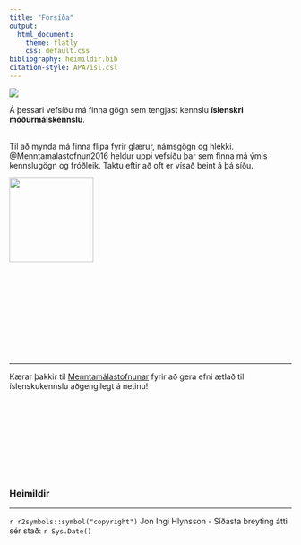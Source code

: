 ```yaml
---
title: "Forsíða"
output: 
  html_document:
    theme: flatly
    css: default.css
bibliography: heimildir.bib
citation-style: APA7isl.csl
---
```


<!-- Global site tag (gtag.js) - Google Analytics -->
<script async src="https://www.googletagmanager.com/gtag/js?id=G-YREZ4RHVM6"></script>
<script>
  window.dataLayer = window.dataLayer || [];
  function gtag(){dataLayer.push(arguments);}
  gtag('js', new Date());

  gtag('config', 'G-YREZ4RHVM6');
</script>


![](images/Hlynsson/Banner.jpg)


Á þessari vefsíðu má finna gögn sem tengjast kennslu **íslenskri móðurmálskennslu**. 
<br><br>



<div class="pull-left">
Til að mynda má finna flipa fyrir glærur, námsgögn og hlekki. @Menntamalastofnun2016 heldur uppi vefsíðu þar sem finna má ýmis kennslugögn og fróðleik. Taktu eftir að oft er vísað beint á þá síðu.
</div>


<div class="pull-right">
![](images/Hlynsson/ProjectHlynsson.jpg){width=150px align="right"}
</div>

\newpage

<br><br><br><br><br><br><br><br><br><hr>


Kærar þakkir til [Menntamálastofnunar](https://mms.is/) fyrir að gera efni ætlað til íslenskukennslu aðgengilegt á netinu! 

<br><br><br><br><br><br><br><br>

### Heimildir 
<div id="refs"></div>

<hr>
`r r2symbols::symbol("copyright")` Jon Ingi Hlynsson - Síðasta breyting átti sér stað: `r Sys.Date()`